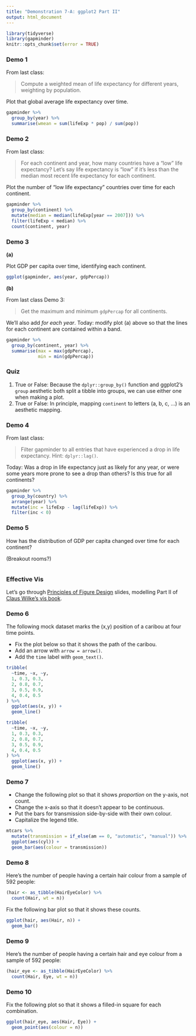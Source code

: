 ```yaml
---
title: "Demonstration 7-A: ggplot2 Part II"
output: html_document
---
```


```r
library(tidyverse)
library(gapminder)
knitr::opts_chunk$set(error = TRUE)
```


### Demo 1

From last class:

> Compute a weighted mean of life expectancy for different years, weighting by population.

Plot that global average life expectancy over time.

```r
gapminder %>% 
  group_by(year) %>% 
  summarise(wmean = sum(lifeExp * pop) / sum(pop))
```

### Demo 2

From last class:

> For each continent and year, how many countries have a "low" life expectancy? Let’s say life expectancy is "low" if it’s less than the median most recent life expectancy for each continent.

Plot the number of "low life expectancy" countries over time for each continent. 

```r
gapminder %>% 
  group_by(continent) %>% 
  mutate(median = median(lifeExp[year == 2007])) %>% 
  filter(lifeExp < median) %>% 
  count(continent, year)
```


### Demo 3

**(a)**

Plot GDP per capita over time, identifying each continent. 

```r
ggplot(gapminder, aes(year, gdpPercap))
```


**(b)**

From last class Demo 3:

> Get the maximum and minimum `gdpPercap` for all continents.

We'll also add _for each year_.  Today: modify plot (a) above so that the lines for each continent are contained within a band.

```r
gapminder %>% 
  group_by(continent, year) %>% 
  summarise(max = max(gdpPercap),
            min = min(gdpPercap))
```

### Quiz

1. True or False: Because the `dplyr::group_by()` function and ggplot2's `group` aesthetic both split a tibble into groups, we can use either one when making a plot. 
2. True or False: In principle, mapping `continent` to letters (a, b, c, ...) is an aesthetic mapping.


### Demo 4

From last class:

> Filter gapminder to all entries that have experienced a drop in life expectancy. Hint: `dplyr::lag()`.

Today: Was a drop in life expectancy just as likely for any year, or were some years more prone to see a drop than others? Is this true for all continents?

```r
gapminder %>% 
  group_by(country) %>% 
  arrange(year) %>% 
  mutate(inc = lifeExp - lag(lifeExp)) %>% 
  filter(inc < 0)
```


### Demo 5

How has the distribution of GDP per capita changed over time for each continent?

(Breakout rooms?)

```r

```


### Effective Vis

Let's go through [Principles of Figure Design](https://vincenzocoia.com/communicating_data/#28) slides, modelling Part II of [Claus Wilke's vis book](https://clauswilke.com/dataviz/).

### Demo 6

The following mock dataset marks the (x,y) position of a caribou at four time points. 

- Fix the plot below so that it shows the path of the caribou. 
- Add an arrow with `arrow = arrow()`.
- Add the `time` label with `geom_text()`.

```r
tribble(
  ~time, ~x, ~y,
  1, 0.3, 0.3,
  2, 0.8, 0.7,
  3, 0.5, 0.9,
  4, 0.4, 0.5
) %>% 
  ggplot(aes(x, y)) + 
  geom_line()

tribble(
  ~time, ~x, ~y,
  1, 0.3, 0.3,
  2, 0.8, 0.7,
  3, 0.5, 0.9,
  4, 0.4, 0.5
) %>% 
  ggplot(aes(x, y)) + 
  geom_line()

```

### Demo 7

- Change the following plot so that it shows _proportion_ on the y-axis, not count.
- Change the x-axis so that it doesn't appear to be continuous.
- Put the bars for transmission side-by-side with their own colour.
- Capitalize the legend title.

```r
mtcars %>% 
  mutate(transmission = if_else(am == 0, "automatic", "manual")) %>% 
  ggplot(aes(cyl)) +
  geom_bar(aes(colour = transmission))
```

### Demo 8

Here's the number of people having a certain hair colour from a sample of 592 people:

```r
(hair <- as_tibble(HairEyeColor) %>% 
  count(Hair, wt = n))
```

Fix the following bar plot so that it shows these counts.

```r
ggplot(hair, aes(Hair, n)) +
  geom_bar()
```

### Demo 9

Here's the number of people having a certain hair and eye colour from a sample of 592 people:

```r
(hair_eye <- as_tibble(HairEyeColor) %>% 
  count(Hair, Eye, wt = n))
```

### Demo 10

Fix the following plot so that it shows a filled-in square for each combination. 

```r
ggplot(hair_eye, aes(Hair, Eye)) +
  geom_point(aes(colour = n))
```

